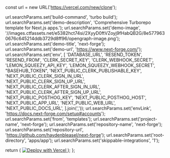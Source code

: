   const url = new URL('https://vercel.com/new/clone');

  url.searchParams.set('build-command', 'turbo build');
  url.searchParams.set('demo-description', 'Comprehensive Turborepo template for Next.js apps.');
  url.searchParams.set('demo-image', '//images.ctfassets.net/e5382hct74si/2XyyD0ftVZoyj9fHabQB2G/8e5779630676c645214ddb3729d8ff96/opengraph-image.png');
  url.searchParams.set('demo-title', 'next-forge');
  url.searchParams.set('demo-url', 'https://www.next-forge.com/');
  url.searchParams.set('env', [
    'DATABASE_URL',
    'RESEND_TOKEN',
    'RESEND_FROM',
    'CLERK_SECRET_KEY',
    'CLERK_WEBHOOK_SECRET',
    'LEMON_SQUEEZY_API_KEY',
    'LEMON_SQUEEZY_WEBHOOK_SECRET',
    "BASEHUB_TOKEN",
    'NEXT_PUBLIC_CLERK_PUBLISHABLE_KEY',
    'NEXT_PUBLIC_CLERK_SIGN_IN_URL',
    'NEXT_PUBLIC_CLERK_SIGN_UP_URL',
    'NEXT_PUBLIC_CLERK_AFTER_SIGN_IN_URL',
    'NEXT_PUBLIC_CLERK_AFTER_SIGN_UP_URL',
    'NEXT_PUBLIC_POSTHOG_KEY',
    'NEXT_PUBLIC_POSTHOG_HOST',
    'NEXT_PUBLIC_APP_URL',
    'NEXT_PUBLIC_WEB_URL',
    'NEXT_PUBLIC_DOCS_URL',
  ].join(','));
  url.searchParams.set('envLink', 'https://docs.next-forge.com/setup#accounts');
  url.searchParams.set('from', 'templates');
  url.searchParams.set('project-name', 'next-forge');
  url.searchParams.set('repository-name', 'next-forge');
  url.searchParams.set('repository-url', 'https://github.com/haydenbleasel/next-forge');
  url.searchParams.set('root-directory', 'apps/app');
  url.searchParams.set('skippable-integrations', '1');

  return (
    <a href={url.toString()}>
      <img src="https://vercel.com/button" alt="Deploy with Vercel" />
    </a>
  );
};
